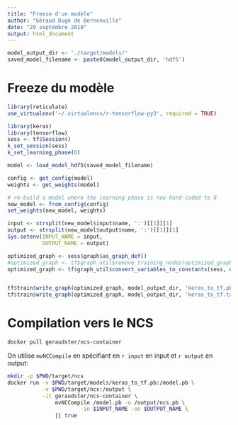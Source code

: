 ```yaml
--- 
title: "Freeze d'un modèle"
author: "Géraud Dugé de Bernonville"
date: "29 septembre 2018"
output: html_document
---
```


```r
model_output_dir <- './target/models/'
saved_model_filename <- paste0(model_output_dir, 'hdf5')
```

# Freeze du modèle

```r
library(reticulate)
use_virtualenv('~/.virtualenvs/r-tensorflow-py3', required = TRUE)

library(keras)
library(tensorflow)
sess <- tf$Session()
k_set_session(sess)
k_set_learning_phase(0)

model <- load_model_hdf5(saved_model_filename)

config <- get_config(model)
weights <- get_weights(model)

# re-build a model where the learning phase is now hard-coded to 0
new_model <- from_config(config)
set_weights(new_model, weights)

input <- strsplit(new_model$input$name, ':')[[1]][1]
output <- strsplit(new_model$output$name, ':')[[1]][1]
Sys.setenv(INPUT_NAME = input,
           OUTPUT_NAME = output)

optimized_graph <- sess$graph$as_graph_def()
#optimized_graph <- tf$graph_util$remove_training_nodes(optimized_graph)
optimized_graph <- tf$graph_util$convert_variables_to_constants(sess, optimized_graph, list(output))


tf$train$write_graph(optimized_graph, model_output_dir, 'keras_to_tf.pb', as_text=FALSE)
tf$train$write_graph(optimized_graph, model_output_dir, 'keras_to_tf.txt', as_text=TRUE)

```

# Compilation vers le NCS

```bash
docker pull geraudster/ncs-container
```

On utilise `mvNCCompile` en spécifiant en  `r input` en input et `r output` en output:

```bash
mkdir -p $PWD/target/ncs
docker run -v $PWD/target/models/keras_to_tf.pb:/model.pb \
       	   -v $PWD/target/ncs:/output \
           -it geraudster/ncs-container \
               mvNCCompile /model.pb -o /output/ncs.pb \
	                   -in $INPUT_NAME -on $OUTPUT_NAME \
               || true
```
